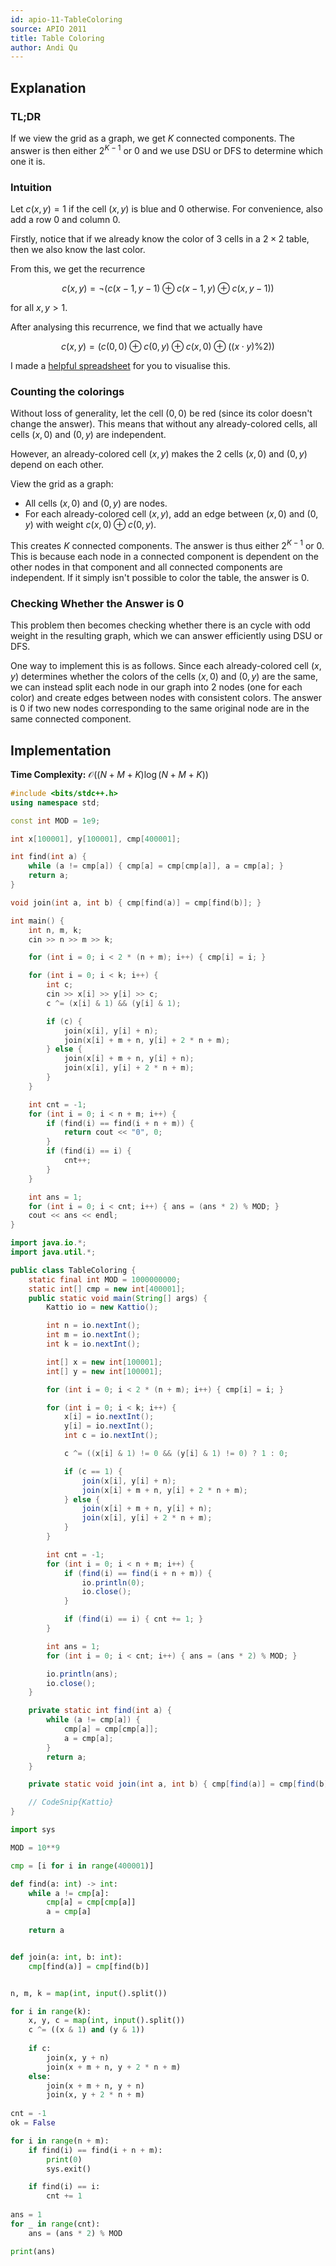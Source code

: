 ```yaml
---
id: apio-11-TableColoring
source: APIO 2011
title: Table Coloring
author: Andi Qu
---
```


## Explanation

### TL;DR

If we view the grid as a graph, we get $K$ connected components. The answer is
then either $2^{K - 1}$ or $0$ and we use DSU or DFS to determine which one it
is.

### Intuition

Let $c(x, y) = 1$ if the cell $(x, y)$ is blue and $0$ otherwise. For
convenience, also add a row 0 and column 0.

Firstly, notice that if we already know the color of 3 cells in a $2 \times 2$
table, then we also know the last color.

From this, we get the recurrence

$$
c(x, y) = \lnot (c(x - 1, y - 1) \oplus c(x - 1, y) \oplus c(x, y - 1))
$$

for all $x, y > 1$.

After analysing this recurrence, we find that we actually have

$$
c(x, y) = (c(0, 0) \oplus c(0, y) \oplus c(x, 0) \oplus ((x \cdot y) \% 2))
$$

I made a
[helpful spreadsheet](https://docs.google.com/spreadsheets/d/1cSNyb3wBq39R2FsSD-kuPpfBsLXCVxSXKsqllo2sUs0/edit?usp=sharing)
for you to visualise this.

### Counting the colorings

Without loss of generality, let the cell $(0, 0)$ be red (since its color
doesn't change the answer). This means that without any already-colored cells,
all cells $(x, 0)$ and $(0, y)$ are independent.

However, an already-colored cell $(x, y)$ makes the 2 cells $(x, 0)$ and
$(0, y)$ depend on each other.

View the grid as a graph:

- All cells $(x, 0)$ and $(0, y)$ are nodes.
- For each already-colored cell $(x, y)$, add an edge between $(x, 0)$ and
  $(0, y)$ with weight $c(x, 0) \oplus c(0, y)$.

This creates $K$ connected components. The answer is thus either $2^{K - 1}$ or
$0$. This is because each node in a connected component is dependent on the
other nodes in that component and all connected components are independent. If
it simply isn't possible to color the table, the answer is $0$.

### Checking Whether the Answer is $0$

This problem then becomes checking whether there is an cycle with odd weight
in the resulting graph, which we can answer efficiently using DSU or DFS.

One way to implement this is as follows. Since each already-colored cell
$(x, y)$ determines whether the colors of the cells $(x, 0)$ and $(0, y)$ are
the same, we can instead split each node in our graph into 2 nodes (one for
each color) and create edges between nodes with consistent colors.
The answer is $0$ if two new nodes corresponding to the same original node
are in the same connected component.

## Implementation

**Time Complexity:** $\mathcal{O}((N+M+K)\log (N+M+K))$

<LanguageSection>
<CPPSection>

```cpp
#include <bits/stdc++.h>
using namespace std;

const int MOD = 1e9;

int x[100001], y[100001], cmp[400001];

int find(int a) {
	while (a != cmp[a]) { cmp[a] = cmp[cmp[a]], a = cmp[a]; }
	return a;
}

void join(int a, int b) { cmp[find(a)] = cmp[find(b)]; }

int main() {
	int n, m, k;
	cin >> n >> m >> k;

	for (int i = 0; i < 2 * (n + m); i++) { cmp[i] = i; }

	for (int i = 0; i < k; i++) {
		int c;
		cin >> x[i] >> y[i] >> c;
		c ^= (x[i] & 1) && (y[i] & 1);

		if (c) {
			join(x[i], y[i] + n);
			join(x[i] + m + n, y[i] + 2 * n + m);
		} else {
			join(x[i] + m + n, y[i] + n);
			join(x[i], y[i] + 2 * n + m);
		}
	}

	int cnt = -1;
	for (int i = 0; i < n + m; i++) {
		if (find(i) == find(i + n + m)) {
			return cout << "0", 0;
		} 
		if (find(i) == i) {
			cnt++;
		} 
	}

	int ans = 1;
	for (int i = 0; i < cnt; i++) { ans = (ans * 2) % MOD; }
	cout << ans << endl;
}
```

</CPPSection>
<JavaSection>

```java
import java.io.*;
import java.util.*;

public class TableColoring {
	static final int MOD = 1000000000;
	static int[] cmp = new int[400001];
	public static void main(String[] args) {
		Kattio io = new Kattio();

		int n = io.nextInt();
		int m = io.nextInt();
		int k = io.nextInt();

		int[] x = new int[100001];
		int[] y = new int[100001];

		for (int i = 0; i < 2 * (n + m); i++) { cmp[i] = i; }

		for (int i = 0; i < k; i++) {
			x[i] = io.nextInt();
			y[i] = io.nextInt();
			int c = io.nextInt();

			c ^= ((x[i] & 1) != 0 && (y[i] & 1) != 0) ? 1 : 0;

			if (c == 1) {
				join(x[i], y[i] + n);
				join(x[i] + m + n, y[i] + 2 * n + m);
			} else {
				join(x[i] + m + n, y[i] + n);
				join(x[i], y[i] + 2 * n + m);
			}
		}

		int cnt = -1;
		for (int i = 0; i < n + m; i++) {
			if (find(i) == find(i + n + m)) {
				io.println(0);
				io.close();
			}

			if (find(i) == i) { cnt += 1; }
		}

		int ans = 1;
		for (int i = 0; i < cnt; i++) { ans = (ans * 2) % MOD; }

		io.println(ans);
		io.close();
	}

	private static int find(int a) {
		while (a != cmp[a]) {
			cmp[a] = cmp[cmp[a]];
			a = cmp[a];
		}
		return a;
	}

	private static void join(int a, int b) { cmp[find(a)] = cmp[find(b)]; }

	// CodeSnip{Kattio}
}
```

</JavaSection>
<PySection>

```py
import sys

MOD = 10**9

cmp = [i for i in range(400001)]

def find(a: int) -> int:
    while a != cmp[a]:
        cmp[a] = cmp[cmp[a]]
        a = cmp[a]
        
    return a


def join(a: int, b: int):
    cmp[find(a)] = cmp[find(b)]


n, m, k = map(int, input().split())

for i in range(k):
    x, y, c = map(int, input().split())
    c ^= ((x & 1) and (y & 1))
    
    if c:
        join(x, y + n)
        join(x + m + n, y + 2 * n + m)
    else:
        join(x + m + n, y + n)
        join(x, y + 2 * n + m)
        
cnt = -1
ok = False

for i in range(n + m):
    if find(i) == find(i + n + m):
        print(0)
        sys.exit()

    if find(i) == i:
        cnt += 1
        
ans = 1
for _ in range(cnt):
    ans = (ans * 2) % MOD

print(ans)
```

</PySection>
</LanguageSection>
